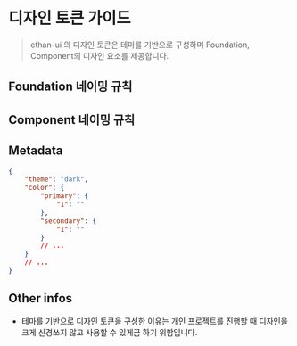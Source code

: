 
<Meta title="Design token guide" />

# 디자인 토큰 가이드

> ethan-ui 의 디자인 토큰은 테마를 기반으로 구성하며 Foundation, Component의 디자인 요소를 제공합니다.

## Foundation 네이밍 규칙

## Component 네이밍 규칙

## Metadata

```json
{
	"theme": "dark",
	"color": {
		"primary": {
			"1": ""
		},
		"secondary": {
			"1": ""
		}
		// ...
	}
	// ...
}
```

## Other infos

- 테마를 기반으로 디자인 토큰을 구성한 이유는 개인 프로젝트를 진행할 때 디자인을 크게 신경쓰지 않고 사용할 수 있게끔 하기 위함입니다.
